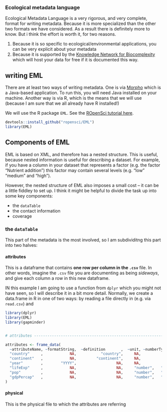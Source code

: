 ### Ecological metadata language

Ecological Metadata Language is a very rigorous, and very complete, format for writing metadata. Because it is more specialized than the other two formats we have considered. As a result there is definitely more to know. But i think the effort is worth it, for two reasons.

1. Because it is so specific to ecological/environmental applications, you can be very explicit about your metadata
1. Because it is supported by the [Knowledge Network for Biocomplexity](https://knb.ecoinformatics.org/) which will host your data for free if it is documented this way.

## writing EML

There are at least two ways of writing metadata. One is via [Morpho](https://knb.ecoinformatics.org/#tools) which is a Java-based application. To run this, you will need Java installed on your machine. Another way is via R, which is the means that we will use (because I am sure that we all already have R installed!)

We will use the R package `EML`. See the [ROpenSci tutorial here](https://ropensci.github.io/EML/).  

```r
devtools::install_github("ropensci/EML")
library(EML)
```


## Components of EML

EML is based on XML, and therefore has a nested structure. This is useful, because nested information is useful for describing a dataset. For example, if you have a column in your dataset that represents a factor (e.g. the factor "Nutrient addition") this factor may contain several levels (e.g. "low" "medium" and "high").

However, the nested structure of EML also imposes a small cost -- it can be a little fiddley to set up. I think it might be helpful to divide the task up into some key components:

* the `dataTable`
* the contact information
* coverage

### the `dataTable`

This part of the metadata is the most involved, so I am subdividitng this part into two halves:

#### attributes

This is a dataframe that contains **one row per column in the `.csv`** file. In other words, imagine the `.csv` file you are documenting as being _sideways_, and give each column a row in this new dataframe. 

IN this example I am going to use a function from `dplyr` which you might not have seen, so I will describe it in a bit more detail. Normally, we create a data.frame in R in one of two ways: by reading a file directly in (e.g. via `read.csv`) and 
```r
library(dplyr)
library(EML)
library(gapminder)


# attributes --------------------------------------------------------------

attributes <- frame_data(
  ~attributeName, ~formatString,  ~definition       ,  ~unit, ~numberType, ~attributeDefinition,
  "country"     ,            NA,           "country",     NA,          NA,  "name of country",
  "continent"   ,            NA,         "continent",     NA,          NA,  "name of continent",
  "year"        ,        "YYYY",                  NA,     NA,          NA,  "year of sample",
  "lifeExp"     ,            NA,                  NA,     "number",   "real",  "life expentency at birth",
  "pop"         ,            NA,                  NA,     "number",   "real",  "total population",
  "gdpPercap"   ,            NA,                  NA,     "number",   "real",  "GDP per capita"
) 

```


#### physical

This is the physical file to which the attributes are referring